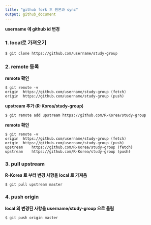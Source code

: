 ```yaml
---
title: "github fork 후 원본과 sync"
output: github_document
---
```


**username 에 github id 변경**

### 1. local로 가져오기

```
$ git clone https://github.com/username/study-group
```

### 2. remote 등록

**remote 확인**
```
$ git remote -v
origin	https://github.com/username/study-group (fetch)
origin	https://github.com/username/study-group (push)
```

**upstream 추가 (R-Korea/study-group)**
```
$ git remote add upstream https://github.com/R-Korea/study-group
```

**remote 확인**
```
$ git remote -v
origin	https://github.com/username/study-group (fetch)
origin	https://github.com/username/study-group (push)
upstream	https://github.com/R-Korea/study-group (fetch)
upstream	https://github.com/R-Korea/study-group (push)
```

### 3. pull upstream
**R-Korea 로 부터 변경 사항을 local 로 가져옴**
```
$ git pull upstream master
```


### 4. push origin
**local 의 변경된 사항을 username/study-group 으로 올림**
```
$ git push origin master
```
